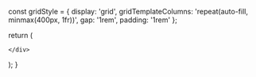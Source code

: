 

  const gridStyle = {
    display: 'grid',
    gridTemplateColumns: 'repeat(auto-fill, minmax(400px, 1fr))',
    gap: '1rem',
    padding: '1rem'
  };

  return (
    <div style={gridStyle}>
      
  <Card 
    title="Chapter 1 - Pairs"
    description="DhammaPada Verses 1 - 20"
    link="/dhp/dhp1,dhp2,dhp3,dhp4,dhp5,dhp6,dhp7,dhp8,dhp9,dhp10,dhp11,dhp12,dhp13,dhp14,dhp15,dhp16,dhp17,dhp18,dhp19,dhp20"
    id="dhp1,dhp2,dhp3,dhp4,dhp5,dhp6,dhp7,dhp8,dhp9,dhp10,dhp11,dhp12,dhp13,dhp14,dhp15,dhp16,dhp17,dhp18,dhp19,dhp20"
  />

    </div>
  );
}
